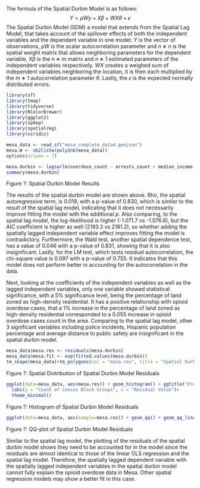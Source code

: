 The formula of the Spatial Durbin Model is as follows:
$$
Y = \rho Wy + X\beta + WX \theta + \epsilon
$$
The Spatial Durbin Model (SDM) a model that extends from the Spatial Lag Model, that takes account of the spillover effects of both the independent variables and the dependent variable in one model: $Y$ is the vector of observations, $\rho W$ is the scalar autocorrelation parameter and $n∗n$ is the spatial weight matrix that allows neighboring parameters for the dependent variable, $X\beta$ is the $n∗m$ matrix and $n∗1$ estimated parameters of the independent variables respectively. $WX$ creates a weighed sum of independent variables neighboring the location, it is then each multiplied by the $m∗1$ autocorrelation parameter $\theta$. Lastly, the $\epsilon$ is the expected normally distributed errors.

```{r message=FALSE, warning=FALSE, include=FALSE, results='hide'}
library(sf)
library(tmap)
library(tidyverse)
library(RColorBrewer)
library(ggplot2)
library(spdep)
library(spatialreg)
library(viridis)
```

```{r message=FALSE, warning=FALSE, include=FALSE, results='hide'}
mesa_data <- read_sf("mesa_complete_data4.geojson")
mesa.W <- nb2listw(poly2nb(mesa_data))
options(scipen = 7)
```

```{r message=FALSE, warning=FALSE}
mesa.durbin <- lagsarlm(overdose_count ~ arrests_count + median_income + perc_black + perc_hispanic + perc_owners + resid_high_per + commercial_per + dist_greenspace + dist_vacant_prop + dist_graffiti + dist_public_safety, data = mesa_data, listw = mesa.W, type="mixed")
summary(mesa.durbin)
```
Figure ?: Spatial Durbin Model Results

The results of the spatial durbin model are shown above. Rho, the spatial autoregressive term, is 0.019, with a p-value of 0.830, which is similar to the result of the spatial lag model, indicating that it does not necessarily improve fitting the model with the additional $p$. Also comparing, to the spatial lag model, the log-likelihood is higher (-1.071.7 vs -1.076.6), but the AIC coefficient is higher as well (2193.3 vs 2181.2), so whether adding the spatially lagged independent variable effect improves fitting the model is contradictory. Furthermore, the Wald test, another spatial dependence test, has a value of 0.046 with a p-value of 0.831, showing that it is also insignificant. Lastly, for the LM test, which tests residual autocorrelation, the chi-square value is 0.097 with a p-value of 0.755. It indicates that this model does not perform better in accounting for the autocorrelation in the data.

Next, looking at the coefficients of the independent variables as well as the lagged independent variables, only one variable showed statistical significance, with a 5% significance level, being the percentage of land zoned as high-density residential. It has a positive relationship with opioid overdose cases, that a 1% increase in the percentage of land zoned as high-density residential corresponded to a 0.055 increase in opioid overdose cases count in the area. Comparing to the spatial lag model, other 3 significant variables including police incidents, Hispanic population percentage and average distance to public safety are insignificant in the spatial durbin model. 

```{r echo=FALSE}
mesa_data$mesa.res <- residuals(mesa.durbin)
mesa_data$mesa.fit <- exp(fitted.values(mesa.durbin))
tm_shape(mesa_data)+tm_polygons(col = "mesa.res", title = "Spatial Durbin Model Residuals", palette = magma(256), style="cont")
```
Figure ?: Spatial Distribution of Spatial Durbin Model Residuals

```{r echo=FALSE}
ggplot(data=mesa_data, aes(mesa.res)) + geom_histogram() + ggtitle("Frequency Distribution of Residuals from Spatial Durbin Model") + 
  labs(y = "Count of Census Block Groups", x = "Residual Value")+
  theme_minimal()
```
Figure ?: Histogram of Spatial Durbin Model Residuals

```{r echo=FALSE}
ggplot(data=mesa_data, aes(sample=mesa.res)) + geom_qq() + geom_qq_line() + labs(y = "Sample", x = "Theoretical")
```
Figure ?: QQ-plot of Spatial Durbin Model Residuals

Similar to the spatial lag model, the plotting of the residuals of the spatial durbin model shows they need to be accounted for in the model since the residuals are almost identical to those of the linear OLS regression and the spatial lag model. Therefore, the spatially lagged dependent variable with the spatially lagged independent variables in the spatial durbin model cannot fully explain the opioid overdose data in Mesa. Other spatial regression models may show a better fit in this case.
